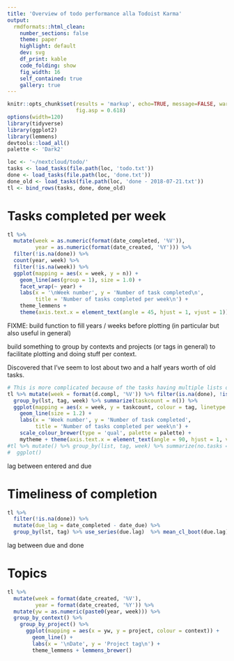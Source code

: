 ```yaml
---
title: 'Overview of todo performance alla Todoist Karma'
output:
  rmdformats::html_clean:
    number_sections: false
    theme: paper
    highlight: default
    dev: svg
    df_print: kable
    code_folding: show
    fig_width: 16
    self_contained: true
    gallery: true
---
```


```r
knitr::opts_chunk$set(results = 'markup', echo=TRUE, message=FALSE, warning=FALSE, dpi = 600,
                      fig.asp = 0.618)
options(width=120)
library(tidyverse)
library(ggplot2)
library(lemmens)
devtools::load_all()
palette <- 'Dark2'
```

```r
loc <- '~/nextcloud/todo/'
tasks <- load_tasks(file.path(loc, 'todo.txt'))
done <- load_tasks(file.path(loc, 'done.txt'))
done_old <- load_tasks(file.path(loc, 'done - 2018-07-21.txt'))
tl <- bind_rows(tasks, done, done_old)
```

# Tasks completed per week

```r
tl %>%
  mutate(week = as.numeric(format(date_completed, '%V')),
         year = as.numeric(format(date_created, '%Y'))) %>%
  filter(!is.na(done)) %>%
  count(year, week) %>%
  filter(!is.na(week)) %>%
  ggplot(mapping = aes(x = week, y = n)) +
    geom_line(aes(group = 1), size = 1.0) +
    facet_wrap(~ year) +
    labs(x = '\nWeek number', y = 'Number of task completed\n',
         title = 'Number of tasks completed per week\n') +
    theme_lemmens +
    theme(axis.text.x = element_text(angle = 45, hjust = 1, vjust = 1))
```

FIXME: build function to fill years / weeks before plotting (in particular but also useful in general)

build something to group by contexts and projects (or tags in general) to facilitate plotting and doing stuff
per context.

Discovered that I've seem to lost about two and a half years worth of old tasks.

```r
# This is more complicated because of the tasks having multiple lists or tags.
tl %>% mutate(week = format(d.compl, '%V')) %>% filter(is.na(done), !is.na(week)) %>%
  group_by(lst, tag, week) %>% summarize(taskcount = n()) %>%
  ggplot(mapping = aes(x = week, y = taskcount, colour = tag, linetype = list)) +
    geom_line(size = 1.2) +
    labs(x = 'Week number', y = 'Number of task completed',
         title = 'Number of tasks completed per week\n') +
    scale_colour_brewer(type = 'qual', palette = palette) +
    mytheme + theme(axis.text.x = element_text(angle = 90, hjust = 1, vjust = 1))
#tl %>% mutate() %>% group_by(list, tag, week) %>% summarize(no.tasks = n()) %>%
#  ggplot()
```

lag between entered and due

# Timeliness of completion

```r
tl %>%
  filter(!is.na(done)) %>% 
  mutate(due_lag = date_completed - date_due) %>%
  group_by(lst, tag) %>% use_series(due.lag)  %>% mean_cl_boot(due.lag)
```
lag between due and done


# Topics

```r
tl %>%
  mutate(week = format(date_created, '%V'),
         year = format(date_created, '%Y')) %>%
  mutate(yw = as.numeric(paste0(year, week))) %>%
  group_by_context() %>%
    group_by_project() %>%
      ggplot(mapping = aes(x = yw, y = project, colour = context)) +
        geom_line() +
        labs(x = '\nDate', y = 'Project tag\n') +
        theme_lemmens + lemmens_brewer()
```

